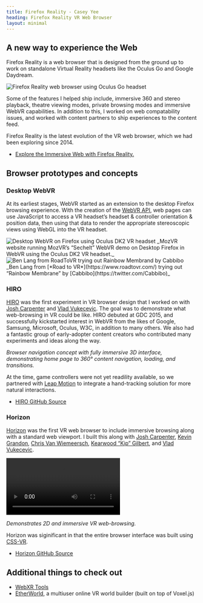 ```yaml
---
title: Firefox Reality - Casey Yee
heading: Firefox Reality VR Web Browser
layout: minimal
---
```



## A new way to experience the Web

Firefox Reality is a web browser that is designed from the ground up to work on standalone Virtual Reality headsets like the Oculus Go and Google Daydream.

<img src={fxrContent} alt="Firefox Reality web browser using Oculus Go headset" />

Some of the features I helped ship include, immersive 360 and stereo playback, theatre viewing modes, private browsing modes and immersive WebVR capabilities. In addition to this, I worked on web compatability issues, and worked with content partners to ship experiences to the content feed.

Firefox Reality is the latest evolution of the VR web browser, which we had been exploring since 2014.

- [Explore the Immersive Web with Firefox Reality.](https://blog.mozilla.org/blog/2018/09/18/firefox-reality-now-available/)

## Browser prototypes and concepts

### Desktop WebVR

At its earliest stages, WebVR started as an extension to the desktop Firefox browsing experience. With the creation of the [WebVR API](./webxr), web pages can use JavaScript to access a VR headset’s headset &amp; controller orientation &amp; position data, then using that data to render the appropriate stereoscopic views using WebGL into the VR headset.

<img src={desktopVr} alt="Desktop WebVR on Firefox using Oculus DK2 VR headset" />
_MozVR website running MozVR’s “Sechelt” WebVR demo on Desktop Firefox in WebVR using the Oculus DK2
VR headset._

<img src={rainbowMembrane} alt="Ben Lang from RoadToVR trying out Rainbow Membrand by Cabbibo" />
_Ben Lang from [*Road to VR*](https://www.roadtovr.com/) trying out “Rainbow Membrane” by [Cabbibo](https://twitter.com/Cabbibo)_

### HIRO

[HIRO](https://github.com/MozillaReality/hiro) was the first experiment in VR browser design that I worked on with [Josh Carpenter](https://twitter.com/joshcarpenter) and [Vlad Vukecevic](https://twitter.com/vvuk). The goal was to demonstrate what web-browsing in VR could be like. HIRO debuted at GDC 2015, and successfully kickstarted interest in WebVR from the likes of Google, Samsung, Microsoft, Oculus, W3C, in addition to many others. We also had a fantastic group of early-adopter content creators who contributed many experiments and ideas along the way.

<YouTubeEmbed videoId="KlZnKW2qVZ8" />

_Browser navigation concept with fully immersive 3D interface, demonstrating home page to 360° content navigation, loading, and transitions._

At the time, game controllers were not yet readility available, so we partnered with [Leap Motion](https://www.leapmotion.com/) to integrate a hand-tracking solution for more natural interactions.

- [HIRO GitHub Source](https://github.com/MozillaReality/hiro)

### Horizon

[Horizon](https://github.com/MozillaReality/horizon) was the first VR web browser to include immersive browsing along with a standard web viewport. I built this along with [Josh Carpenter](http://twitter.com/joshcarpenter), [Kevin Grandon](https://twitter.com/Kevining), [Chris Van Wiemeersch](https://twitter.com/cvanw), [Kearwood “Kip” Gilbert](https://twitter.com/kearwoodgilbert), and [Vlad Vukecevic](http://twitter.com/vvuk).

<video class="video-raw" preload controls>
  <source src={horizonSrc} />
</video>

_Demonstrates 2D and immersive VR web-browsing._

Horizon was siginificant in that the entire browser interface was built using [CSS-VR](./webxr).

- [Horizon GitHub Source](https://github.com/MozillaReality/horizon)

## Additional things to check out

- [WebXR Tools](./webxr)
- [EtherWorld](https://github.com/EtherWorld/EtherWorld/), a multiuser online VR world builder (built on top of Voxel.js)
